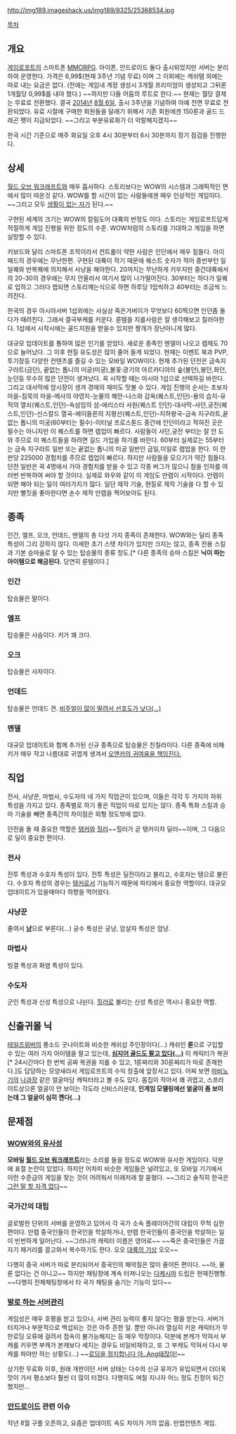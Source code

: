 http://img189.imageshack.us/img189/8325/25368534.jpg

[[목차]]
== 개요 ==
[[게임로프트]]의 스마트폰 [[MMORPG]]. 아이폰, 안드로이드 둘다 출시되었지만 서버는 분리하여 운영한다. 가격은 6,99$(현재 3주년 기념 무료) 이며 그 이외에는 캐쉬탬 외에는 따로 내는 요금은 없다. (전에는 게임내 계정 생성시  3개월 프리미엄이 생성되고 그뒤론 1개월당 0,99$를 내야 했다.) ~~하지만 다들 어둠의 루트로 한다.~~ 현재는 월당 결제는 무료로 전환했다.
결국 [[2014년]] [[8월 6일]], 출시 3주년을 기념하여 아예 전면 무료로 전환되었다. 유료 시절에 구매한 회원들을 달래기 위해서 기존 회원에겐 150룬과 골드 드래곤 펫이 지급되었다. ~~그리고 부분유료화가 더 악랄해지겠지~~

한국 시간 기준으로 매주 화요일 오후 4시 30분부터 6시 30분까지 정기 점검을 진행한다.

== 상세 ==
[[월드 오브 워크래프트]]와 매우 흡사하다. 스토리보다는 WOW의 시스템과 그래픽적인 면에서 많이 따온것 같다. WOW를 할 시간이 없는 사람들에겐 매우 인상적인 게임이다. ~~그리고 모두 [[생활이 없는 자]]가 된다.~~ 

구현된 세계의 크기는 WOW의 칼림도어 대륙의 반정도 이다. 스토리는 게임로프트답게 적절하게 게임 진행을 위한 정도의 수준. WOW처럼의 스토리를 기대하고 게임을 하면 실망할 수 있다. 

키보드와 달리 스마트폰 조작이라서 컨트롤이 약한 사람은 인던에서 매우 힘들다. 아이패드의 경우에는 무난한편. 구현된 대륙이 작기 때문에 퀘스트 숫자가 적어 중반부턴 일일퀘와 반복퀘에 의지해서 사냥을 해야한다. 20까지는 무난하게 키우지만 중간대륙에서의 20-30의 경우에는 무지 안올라서 여기서 많이 나가떨어진다. 30부터는 하다가 일퀘로 업하고 그러다 랩되면 스토리깨는식으로 하면 하루당 1업씩하고 40부터는 조금씩 느려진다.

한국의 경우 아시아서버 1섭외에는 사실상 죽은거버이가 무엇보다 60찍으면 인던좀 돌다가 때려친다. 그래서 결국부케를 키운다. 룬템을 지를사람은 잘 생각해보고 질러야한다. 1섭에서 시작시에는 골드지원을 받을수 있지만 짱개가 장난아니게 많다.

대규모 업데이트를 통하여 많은 인기를 얻었다. 새로운 종족인 멘델이 나오고 렙제도 70으로 늘어났다. 그 이후 현질 유도성은 많이 줄어 들게 되었다. 현재는 이벤트 북과 PVP, 투기장등 다양한 컨텐츠를 즐길 수 있는 모바일 WOW이다. 현재 추가된 던전은 금속지구라트(금던), 끝없는 톱니의 미궁(미궁),불꽃:광기의 아르카디아의 숲(불던),붕던,화던,눈던등 무수히 많은 던전이 생겨났다.
꼭 시작할 때는 아시아 1섭으로 선택하길 바란다. 그리고 대사막에 암시장이 생겨 경매의 재미도 맛볼 수 있다. 
게임 진행의 순서는 초보자 마을-침묵의 마을-메사의 야영지-눈물의 해안-나스와 감옥(퀘스트,인던)-용의 습지-유적의 열쇠(퀘스트,인던)-속삼임의 섬-에리스타 사원(퀘스트 인던)-대사막-사던,궁전(퀘스트,인던)-신스칼드 열곡-에이들른의 지평선(퀘스트,인던)-지하왕국-금속 지구라트,끝없는 톱니의 미궁(60부터는 필수)-이터널 프로스툰드
중간에 인던이라고 적혀진 곳은 필수는 아니지만 이 퀘스트를 하면 렙업이 빠르다. 사람들이 사던,궁전 부터는 잘 안 도와 주므로 이 퀘스트들을 하려면 길드 가입을 하기를 바란다. 60부터 실제로는 55부터는 금속 지구라트 일반 또는 끝없는 톱니의 미궁 일반인 금일,미일로 렙업을 한다. 이 한판당 225000 경험치를 주므로 렙업이 빠르다. 하지만 사람들을 모으기가 약간 힘들다. 던전 일반은 꼭 4명에서 가야 경험치를 받을 수 있고 각종 버그가 많으니 참을 인자를 여러번 반복하여 써야 할 것이다. 실제로 와우와 같이 이 게임도 만렙이 시작이다. 만렙이 되면 해야 되는 일이 여러가지가 많다. 
일단 제작 기술, 현질로 제작 기술을 다 할 수 있지만 뻘짓을 좋아한다면 손수 제작 만렙을 찍어보아도 된다.

== 종족 ==
인간, 엘프, 오크, 언데드, 멘델의 총 다섯 가지 종족이 존재한다. WOW와는 달리 종족 특성이 그리 강하지 않다. 미세한 초기 스텟 차이가 있지만 크지는 않고, 종족 전용 스킬과 기본 승마술로 탈 수 있는 탑승물의 종류 정도.[* 다른 종족의 승마 스킬은 '''닉이 파는 아이템으로 해금된다.''' 당연히 룬템이다.]
=== 인간 ===
탑승물은 말이다.
=== 엘프 ===
탑승물은 사슴이다. 키가 꽤 크다.
=== 오크 ===
탑승물은 사자이다.
=== 언데드 ===
탑승물은 언데드 견. [[야언좆|비주얼이 많이 딸려서 선호도가 낮다(...)]]
=== 멘델 ===
대규모 업데이트와 함께 추가된 신규 종족으로 탑승물은 친칠라이다. 다른 종족에 비해 키가 매우 작고 나름대로 귀엽게 생겨서 [[뿌뿌뽕|오앤카의 귀여움을 책임진다.]]

== 직업 ==
전사, 사냥꾼, 마법사, 수도자의 네 가지 직업군이 있으며, 이들은 각각 두 가지의 하위 특성을 가지고 있다. 종족별로 하기 좋은 직업이 따로 있지는 않다. 종족 특화 스킬과 승마 기술을 빼면 종족간의 차이점은 외형 정도밖에 없다.

던전을 돌 때 중요한 역할은 [[탱커]]와 [[힐러]]~~힐러가 곧 탱커이자 딜러~~이며, 그 다음으로 딜이 중요한 편이다.
=== 전사 ===
전투 특성과 수호자 특성이 있다. 전투 특성은 딜전이라고 불리고, 수호자는 탱으로 불린다. 수호자 특성의 경우는 [[탱커]]로서 기능하기 때문에 파티에서 중요한 역할이다. 대규모 업데이트가 있을때마다 하향을 먹어왔다.
=== 사냥꾼 ===
줄여서 '''[[고양이|냥]]'''으로 부른다(...) 궁수 특성은 궁냥, 암살자 특성은 암냥.
=== 마법사 ===
빙결 특성과 화염 특성이 있다.
=== 수도자 ===
군인 특성과 신성 특성으로 나뉜다. [[힐러]]로 불리는 신성 특성은 역시나 중요한 역할.


== 신출귀몰 닉 ==
[[테일즈위버]]의 롱소드 굿나이트와 비슷한 캐쉬샵 주인장이다(...) 캐쉬인 '''룬'''으로 구입할 수 있는 여러 가지 아이템을 팔고 있는데, '''[[현질|심지어 골드도 팔고 있다(...)]]''' 이 캐릭터가 복권[* 24시간마다 한 번씩 공짜 복권을 지를 수 있고, 1룬짜리와 30룬짜리가 따로 존재한다.]도 담당하는 모양새라서 게임로프트의 수익 창출에 앞장서고 있다. 어찌 보면 [[마비노기]]의 [[나오|나과장]] 같은 얼굴마담 캐릭터라고 볼 수도 있다. 몸집이 작아서 꽤 귀엽고, 스프라이트상으론 얼굴이 안 보이는 각도라 신비스러운데, '''인게임 모델링에선 얼굴이 좀 보이는데 그 얼굴이 심히 깬다(...)'''

== 문제점 ==
=== [[유사한 게임|WOW와의 유사성]] ===
'''모바일 [[월드 오브 워크래프트]]'''라는 소리를 들을 정도로 WOW와 유사한 게임이다. 덕분에 표절 논란이 있었다.
하지만 어차피 비슷한 게임들은 널려있고, 또 모바일 기기에서 이런 수준급의 게임을 찾는 것이 어려워서 이래저래 잘 묻혔다. ~~그리고 솔직히 한국은 [[카카오톡/게임|그런 말 할 자격 없다]]~~
=== 국가간의 대립 ===
글로벌한 단위의 서버를 운영하고 있어서 각 국가 소속 플레이어간의 대립이 무척 심한 편이다. 만렙 중국인들이 한국인을 학살하거나, 만렙 한국인들이 중국인을 학살하는 일이 빈번하게 일어난다. ~~그러니까 캐릭터 이름은 영어로~~ ~~죽은 중국인들은 가끔 자기 패거리를 끌고와서 복수하기도 한다. 오오 [[대륙의 기상]] 오오~~

다행히 중국 서버가 따로 분리되어서 중국인의 패악질은 많이 줄어든 편이다. ~~아, 물론 없다는 건 아니고~~ 하지만 채팅창에 계속 터져나오는 [[다케시마]] 드립은 현재진행형. ~~다행히 전체채팅창에서 타 국가 채팅을 숨기는 기능이 있다~~
=== [[몇시에 터졌나|발로 하는 서버관리]] ===
게임성은 매우 호평을 받고 있으나, 서버 관리 능력이 좋지 않다는 평을 받는다. 서버가 터지거나 부분적으로 백섭되는 것은 아주 흔한 일. 뿐만 아니라 열심히 키운 캐릭터가 무한로딩 오류에 걸려서 접속이 불가능해지는 등 매우 막장이다. 덕분에 본캐가 막혀서 부캐를 키우면 부캐가 본캐보다 세지는 경우도 비일비재하고, 또 그 부캐도 막혀서 다시 부캐를 파야만 하는 상황도(...) ~~[[장비를 정지합니다|로딩을 정지합니다 아..Ang돼잖아!]]~~

상기한 무료화 이후, 원래 개판이던 서버 상태는 다수의 신규 유저가 유입되면서 더더욱 맛이 가서 평소보다 훨씬 더 많이 터졌다. 다행히도 며칠 지나자 어느 정도 진정이 되긴 했지만...
=== [[안드로이드(운영체제)|안드로이드]] 관련 이슈 ===
작년 8월 구플 오픈하고, 요즘은 업데이트 속도 차이가 거의 없음.
만랩컨텐츠 게임.

